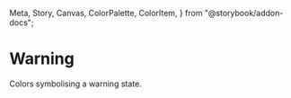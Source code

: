   Meta,
  Story,
  Canvas,
  ColorPalette,
  ColorItem,
} from "@storybook/addon-docs";

<Meta title="Theme/Palettes/Warning" />

# Warning

Colors symbolising a warning state.

<ColorContainer className="paletteContainer">
  <ColorPalette className="docs">
    <ColorItem
      title="Border"
      subtitle="--salt-palette-warning-border"
      colors={{
        "--salt-palette-warning-border": "var(--salt-palette-warning-border)",
      }}
    />
    <ColorItem
      title="Foreground"
      subtitle="--salt-palette-warning-foreground"
      colors={{
        "--salt-palette-warning-foreground":
          "var(--salt-palette-warning-foreground)",
      }}
    />
    <ColorItem
      title="Background (emphasized)"
      subtitle="--salt-palette-warning-background-emphasize"
      colors={{
        "--salt-palette-warning-background-emphasize":
          "var(--salt-palette-warning-background-emphasize)",
      }}
    />
  </ColorPalette>
</ColorContainer>
